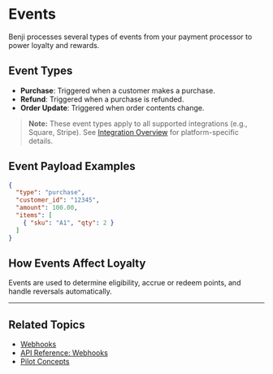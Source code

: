 # Events

Benji processes several types of events from your payment processor to power loyalty and rewards.

## Event Types
- **Purchase**: Triggered when a customer makes a purchase.
- **Refund**: Triggered when a purchase is refunded.
- **Order Update**: Triggered when order contents change.

> **Note:** These event types apply to all supported integrations (e.g., Square, Stripe). See [Integration Overview](./overview.mdx) for platform-specific details.

## Event Payload Examples
```json
{
  "type": "purchase",
  "customer_id": "12345",
  "amount": 100.00,
  "items": [
    { "sku": "A1", "qty": 2 }
  ]
}
```

## How Events Affect Loyalty
Events are used to determine eligibility, accrue or redeem points, and handle reversals automatically. 

---

## Related Topics
- [Webhooks](./webhooks.mdx)
- [API Reference: Webhooks](../api-reference/webhooks/overview.mdx)
- [Pilot Concepts](../pilot/concepts.mdx) 